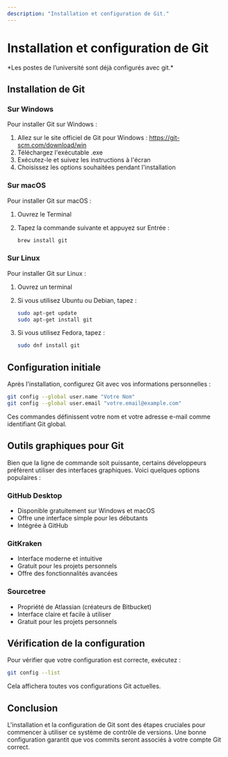 ```yaml
---
description: "Installation et configuration de Git."
---
```


# Installation et configuration de Git

<Callout type='info' emoji="⚠️">
*Les postes de l’université sont déjà configurés avec git.*
</Callout>

## Installation de Git

### Sur Windows

Pour installer Git sur Windows :

1. Allez sur le site officiel de Git pour Windows : https://git-scm.com/download/win
2. Téléchargez l'exécutable .exe
3. Exécutez-le et suivez les instructions à l'écran
4. Choisissez les options souhaitées pendant l'installation

### Sur macOS

Pour installer Git sur macOS :

1. Ouvrez le Terminal
2. Tapez la commande suivante et appuyez sur Entrée :

   ```bash copy
   brew install git
   ```

### Sur Linux

Pour installer Git sur Linux :

1. Ouvrez un terminal
2. Si vous utilisez Ubuntu ou Debian, tapez :

   ```bash copy
   sudo apt-get update
   sudo apt-get install git
   ```
3. Si vous utilisez Fedora, tapez :

   ```bash copy
   sudo dnf install git
   ```

## Configuration initiale

Après l'installation, configurez Git avec vos informations personnelles :

```bash copy
git config --global user.name "Votre Nom"
git config --global user.email "votre.email@example.com"
```

Ces commandes définissent votre nom et votre adresse e-mail comme identifiant Git global.

## Outils graphiques pour Git

Bien que la ligne de commande soit puissante, certains développeurs préfèrent utiliser des interfaces graphiques. Voici quelques options populaires :

### GitHub Desktop

- Disponible gratuitement sur Windows et macOS
- Offre une interface simple pour les débutants
- Intégrée à GitHub

### GitKraken

- Interface moderne et intuitive
- Gratuit pour les projets personnels
- Offre des fonctionnalités avancées

### Sourcetree

- Propriété de Atlassian (créateurs de Bitbucket)
- Interface claire et facile à utiliser
- Gratuit pour les projets personnels

## Vérification de la configuration

Pour vérifier que votre configuration est correcte, exécutez :

```bash copy
git config --list
```

Cela affichera toutes vos configurations Git actuelles.

## Conclusion

L'installation et la configuration de Git sont des étapes cruciales pour commencer à utiliser ce système de contrôle de versions. Une bonne configuration garantit que vos commits seront associés à votre compte Git correct.
